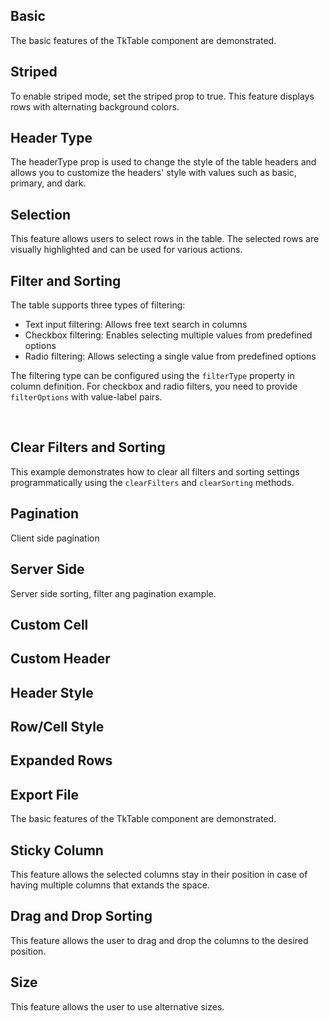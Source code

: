 
## Basic

The basic features of the TkTable component are demonstrated.

<Basic />

## Striped

To enable striped mode, set the striped prop to true. This feature displays rows with alternating background colors.

<Striped />

## Header Type

The headerType prop is used to change the style of the table headers and allows you to customize the headers' style with values such as basic, primary, and dark.

<HeaderType />

## Selection

This feature allows users to select rows in the table. The selected rows are visually highlighted and can be used for various actions.

<Selection />

## Filter and Sorting

The table supports three types of filtering:

- Text input filtering: Allows free text search in columns
- Checkbox filtering: Enables selecting multiple values from predefined options
- Radio filtering: Allows selecting a single value from predefined options

The filtering type can be configured using the `filterType` property in column definition. For checkbox and radio filters, you need to provide `filterOptions` with value-label pairs.

<TkAlert
  header="Information"
  message='It does not work when paginationType = "server". In this case, filtering and sorting should be done by the backend. See serverSide'
  variant="info"
  filledlight
/>
<br />
<FilterAndSort />

## Clear Filters and Sorting

This example demonstrates how to clear all filters and sorting settings programmatically using the `clearFilters` and `clearSorting` methods.

<ClearFiltersAndSort />

## Pagination

Client side pagination

<Pagination />

## Server Side

Server side sorting, filter ang pagination example.

<ServerSide />

## Custom Cell

<CustomCell />

## Custom Header

<CustomHeader />

## Header Style

<HeaderStyle />

## Row/Cell Style

<RowCellStyle />

## Expanded Rows

<ExpandedRows />

## Export File

The basic features of the TkTable component are demonstrated.

<Export />

## Sticky Column

This feature allows the selected columns stay in their position in case of having multiple columns that extands the space.

<StickyColumn />

## Drag and Drop Sorting

This feature allows the user to drag and drop the columns to the desired position.

<DragAndDropSorting />

## Size

This feature allows the user to use alternative sizes.

<Size />
